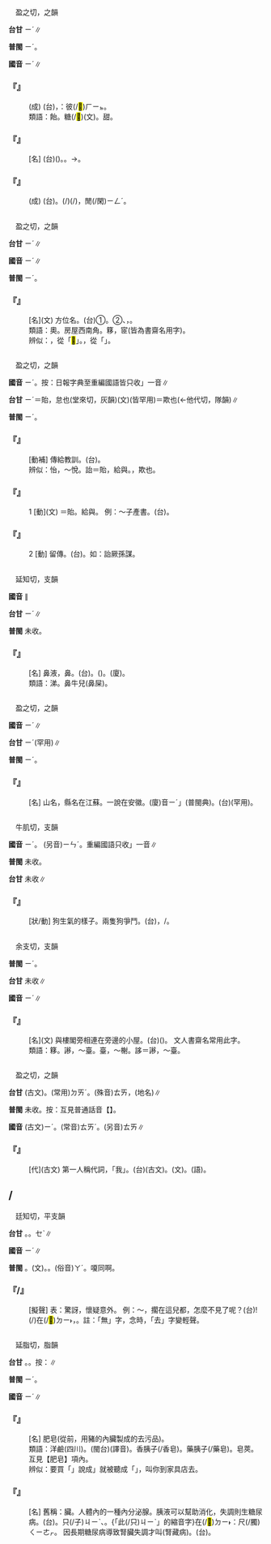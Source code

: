 
=={{ruby|飴|ㄧˊ}}==

　盈之切，之韻

'''台甘''' <rt>ㄧˊ</rt>∥

'''普閩''' <rt>ㄧˊ</rt>。

'''國音''' <rt>ㄧˊ</rt>∥

    

==='''『{{ruby|甘|ㄍㄢ}}{{ruby|之|ㄓ}}{{ruby|如|ㄖㄨˊ}}{{ruby|飴|ㄧˊ}}』'''===
: (成) (台){{ruby|形|ㄏㄧㄥˊ}}{{ruby|容|ㄧㆲˊ}}{{ruby|愛|ㄞ˪}}{{ruby|食|ㄐㄧㄚㆷ ͘}}{{ruby|某|ㆠㆦˋ}}{{ruby|一|ㄐㄧㆵ ͘}}{{ruby|項|ㄏㄤ˫}}{{ruby|物|ㄇㆭㆷ ͘/ㄇㄧㆷ ͘}}，{{ruby|講|ㄍㆲˋ}}{{ruby|→|ㄍㆲ}}：{{ruby|恰|ㄍㄚㆷ}}{{ruby|若|ㄋㄚˋ}}{{ruby|像|ㄑㄧㆫ˫/ㄑㄧㆧ˫}}{{ruby|愛|ㄞ˪}}{{ruby|食|ㄐㄧㄚㆷ ͘}}{{ruby|甜|ㄉㆪ}}{{ruby|糖|ㄊㆭˊ}}彼(/<mark>&#xf8fbe;</mark>)<rt>ㄏㄧㆵ</rt>{{ruby|號|ㄏㄜ˫}}{{ruby|款|ㄎㄨㄢˋ}}。
:類語：飴。糖(/<mark>&#xf97a1;</mark>)(文)。甜。
:
    

==='''『{{ruby|飴|ㄧˊ}}』'''===
: [名] (台){{ruby|麥|ㆠㆤㆷ ͘}}{{ruby|芽|ㆣㆤˊ}}{{ruby|膏|ㄍㄜ}}({{ruby|糖|ㄊㆭˊ}})。{{ruby|糖|ㄊㆭˊ}}{{ruby|膏|ㄍㄜ}}。→{{ruby|糖|ㄊㆭˊ}}{{ruby|仔|ㄚ}}。
    

==='''『{{ruby|含|ㄏㄢˊ}}{{ruby|飴|ㄧˊ}}{{ruby|弄|ㄋㄨㄥˋ}}{{ruby|孫|ㄙㄨㄣ}}』'''===
: (成) (台){{ruby|含|ㄏㆰˊ/ㄍㆰˊ}}{{ruby|糖|ㄊㆭˊ}}{{ruby|仔|ㄚ}}{{ruby|嬉|ㄏㄧ}}{{ruby|弄|ㄌㄤ˫}}{{ruby|孫|ㄙㄨㄣ}}{{ruby|仔|ㄚ}}{{ruby|<mark>&#xffae6;</mark>|ㄊㄧㆵ}}{{ruby|<mark>&#xffaec;</mark>|ㄊㄜˊ}}。{{ruby|尋|ㄘㄨㆤ˫/ㄘㆤ˫}}{{ruby|一|ㄐㄧㆵ ͘}}{{ruby|寡|ㄍㄨㄚˋ}}{{ruby|家|ㄍㄚ}}{{ruby|己|ㄉㄧ˫/ㄍㄧ˫}}{{ruby|心|ㄒㄧㆬ}}{{ruby|適|ㄒㄧㆤㆶ}}{{ruby|丌|ㆤ}}{{ruby|載|ㄉㄞ˫}}(/{{ruby|戴|ㄉㄞ˪}}){{ruby|事|ㄐㄧ˪}}(/{{ruby|事|ㄉㄞ˫}}{{ruby|情|ㄐㄧ˪}}){{ruby|來|ㄌㄞˊ}}{{ruby|做|ㄗㄨㆤ˪/ㄗㄜ˪}}，{{ruby|悠|ㄧㄨ}}{{ruby|悠|ㄧㄨ}}{{ruby|自|ㄗㄨ˫}}{{ruby|在|ㄗㄞ˫}}{{ruby|無|ㆠㄜˊ}}{{ruby|管|ㄍㄨㄢˋ}}閒(/閑)<rt>ㄧㄥˊ</rt>{{ruby|事|ㄙㄨ˫}}。
    

=={{ruby|宧|ㄧˊ}}==

　盈之切，之韻

'''台甘''' <rt>ㄧˊ</rt>∥

'''國音''' <rt>ㄧˊ</rt>∥

'''普閩''' <rt>ㄧˊ</rt>。

    

==='''『{{ruby|宧|ㄧˊ}}』'''===
: [名](文) 方位名。(台)①{{ruby|古|ㄍㆦˋ}}{{ruby|早|ㄗㄚˋ}}{{ruby|稱|ㄑㄧㄥ}}{{ruby|厝|ㄘㄨ˪}}{{ruby|內|ㄌㄞ˫}}{{ruby|丌|ㆤ}}{{ruby|東|ㄉㄤ}}{{ruby|北|ㄅㄚㆶ}}{{ruby|角|ㄍㄚㆶ}}。②{{ruby|人|ㄌㄤˊ}}{{ruby|名|ㄇㄧㄚˊ}}、{{ruby|書|ㄙㄨ}}{{ruby|齋|ㄗㄞ}}{{ruby|名|ㄇㄧㄚˊ}}，{{ruby|常|ㄒㄧㆲˊ}}{{ruby|用|ㄧㆲ˫}}{{ruby|此|ㄘㄨˋ}}{{ruby|字|ㄌㄧ˫/ㆢㄧ˫}}。
:類語：奧。房屋西南角。簃，{{ruby|誃|ㄔˇ}}{{ruby|→|ㄧˊ}}宧(皆為書齋名用字)。
:
:辨似：{{ruby|宧|ㄧˊ}}，從「<mark>&#xf9a7b;</mark>」。{{ruby|宦|ㄏㄨㄢˋ}}，從「{{ruby|臣|ㄔㄣˊ}}」。
:
    

=={{ruby|詒|ㄧˊ}}==

　盈之切，之韻

'''國音''' <rt>ㄧˊ</rt>。按：日報字典至重編國語皆只收{{ruby|「|ㄧˊ}}」一音∥

'''台甘''' <rt>ㄧˊ</rt>＝貽{{ruby|。|ㄉㄞˊ}}，怠也(堂來切，灰韻){{ruby|。|ㄊㄞ˪}}(文)(皆罕用)＝欺也(←他代切，隊韻)∥

'''普閩''' <rt>ㄧˊ</rt>。

    

==='''『{{ruby|詒|ㄧˊ}}{{ruby|訓|ㄒㄩㄣˋ}}』'''===
: [動補] 傳給教訓。(台){{ruby|傳|ㄊㄨㄢˊ}}{{ruby|授|ㄒㄧㄨ˫}}{{ruby|教|ㄍㄠ˪}}{{ruby|訓|ㄏㄨㄣ˪}}。
:辨似：怡，～悅。詒＝貽，給與。{{ruby|紿|ㄉㄞˋ}}，欺也。
:
    

==='''『{{ruby|詒|ㄧˊ}}』'''===
:1  [動](文) ＝貽。給與。 例：～子產書。(台){{ruby|寄|ㄍㄧㄚ˪}}{{ruby|信|ㄒㄧㄣ˪}}{{ruby|付|ㄏㆦ˫}}{{ruby|子|ㄗㄨˋ}}{{ruby|產|ㄙㄢˋ}}。
    

==='''『{{ruby|詒|ㄧˊ}}』'''===
:2  [動] 留傳。(台){{ruby|留|ㄌㄧㄨˊ}}{{ruby|傳|ㄊㄨㄢˊ}}。如：詒厥孫謀。
    

=={{ruby|洟|ㄧˊ}}==

　延知切，支韻

'''國音''' {{ruby|(文)|ㄧˊ}}∥

'''台甘''' <rt>ㄧˊ</rt>∥

'''普閩''' 未收。

    

==='''『{{ruby|洟|ㄧˊ}}』'''===
: [名] 鼻液，鼻{{ruby|涕|ㄊㄧˋ}}。(台){{ruby|鼻|ㄆㆪ˫}}{{ruby|水|ㄗㄨㄧˋ}}。{{ruby|鼻|ㄆㆪ˫}}{{ruby|膏|ㄍㄜ}}({{ruby|→|ㄜˊ}})。(廈){{ruby|鼻|ㄆㆪ˫}}{{ruby|蚝|ㄜˊ}}。
:類語：涕。鼻牛兒(鼻屎)。
:
    

=={{ruby|眙|ㄧˊ}}==

　盈之切，之韻

'''國音''' <rt>ㄧˊ</rt>∥

'''台甘''' <rt>ㄧˊ</rt>(罕用)∥

'''普閩''' <rt>ㄧˊ</rt>。

    

==='''『{{ruby|盱|ㄒㄩ}}{{ruby|眙|ㄧˊ}}』'''===
: [名] 山名，縣名在江蘇。一說在安徽。(廈)音{{ruby|「|ㄏㄨ}}<rt>ㄧˊ</rt>」(普閩典)。(台){{ruby|盱|ㄨ}}{{ruby|眙|ㄧˊ}}(罕用)。
:
:
    

=={{ruby|狋|ㄧˊ}}==

　牛肌切，支韻

'''國音''' <rt>ㄧˊ</rt>。 (另音)<rt>ㄧㄣˊ</rt>。重編國語只收{{ruby|「|ㄧˊ}}」一音∥

'''普閩''' 未收。

'''台甘''' 未收∥

    

==='''『{{ruby|狋|ㄧˊ}}』'''===
: [狀/動] 狗生氣的樣子。兩隻狗爭鬥。(台){{ruby|<mark>&#xf95ab;</mark>|ㄫㄠˋ}}{{ruby|<mark>&#xf95ab;</mark>|ㄫㄠˋ}}{{ruby|叫|ㄍㄧㄜ˪}}，{{ruby|哠|ㄏㆯˋ}}{{ruby|哠|ㄏㆯˋ}}/{{ruby|<mark>&#xf8579;</mark>|ㄏㆯˋ}}{{ruby|<mark>&#xf8579;</mark>|ㄏㆯˋ}}{{ruby|叫|ㄍㄧㄜ˪}}。
    

=={{ruby|簃|ㄧˊ}}==

　余支切，支韻

'''普閩''' <rt>ㄧˊ</rt>。

'''台甘''' 未收∥

'''國音''' <rt>ㄧˊ</rt>∥

    

==='''『{{ruby|簃|ㄧˊ}}』'''===
: [名](文) 與樓閣旁相連在旁邊的小屋。(台){{ruby|樓|ㄌㄠˊ}}{{ruby|仔|ㄚ}}{{ruby|厝|ㄘㄨ˪}}({{ruby|丌|ㆤ}}){{ruby|偏|ㄆㄧㄢ}}{{ruby|邊|ㄅㆪ}}{{ruby|丌|ㆤ}}{{ruby|細|ㄙㄨㆤ˪/ㄙㆤ˪}}{{ruby|間|ㄍㄧㄥ}}{{ruby|厝|ㄘㄨ˪}}{{ruby|仔|ㄚ}}。 文人書齋名常用此字。
:類語：簃。謻，～臺。臺，～榭。誃＝謻，～臺。
:
    

=={{ruby|台|ㄧˊ}}==

　盈之切，之韻

'''台甘''' {{ruby|(文)|ㄧˊ}}(古文)。(常用)<rt>ㄉㄞˊ</rt>。(殊音)<rt>ㄊㄞ</rt>，{{ruby|天|ㄊㄧㄢ}}{{ruby|台|ㄊㄞ}}(地名)∥

'''普閩''' 未收。按：互見普通話音【{{ruby|台|ㄊㄞˊ}}】。

'''國音''' (古文)<rt>ㄧˊ</rt>。(常音)<rt>ㄊㄞˊ</rt>。(另音)<rt>ㄊㄞ</rt>∥

    

==='''『{{ruby|台|ㄧˊ}}』'''===
: [代](古文) 第一人稱代詞，「我」。(台)(古文){{ruby|台|ㄧˊ}}。{{ruby|今|ㄍㄧㆬ}}{{ruby|稱|ㄑㄧㄥ}}(文){{ruby|我|ㄫㆦˋ}}。(語){{ruby|我|ㄍㄨㄚˋ}}。
    

=={{ruby|咦|ㄧˊ}}/{{ruby|嗄|ㄚˊ}}==

　廷知切，平支韻

'''台甘''' {{ruby|咦|ㄧˊ}}。{{ruby|嗄|ㄎㆥㆷ ͘/ㄏㆤ˪/ㄙㄚ˪}}。{{ruby|(台)|ㄘㆤ˪}}<rt>ㆤˋ</rt>∥

'''國音''' <rt>ㄧˊ</rt>∥

'''普閩''' {{ruby|咦|ㄧˊ}}。{{ruby|嗄|ㄛ}}(文)。{{ruby|(白)|ㄚ}}。(俗音)<rt>ㄚˊ</rt>。嗄同啊。

    

==='''『{{ruby|咦|ㄧˊ}}/{{ruby|嗄|ㄚˊ}}』'''===
: [擬聲] 表：驚訝，懷疑意外。 例：～，擱在這兒都，怎麼不見了呢？(台){{ruby|唉|ㄞˊ}}!{{ruby|現|ㄏㄧㄢ˫}}{{ruby|現|ㄏㄧㄢ˫}}{{ruby|著|ㄉㄧㄜㆷ}}(/{{ruby|都|ㄉㄜ˫}}){{ruby|收|ㄒㄧㄨ}}{{ruby|囥|ㄎㆭ˪}}在(/<mark>&#xf9853;</mark>)<rt>ㄉㄧ˫</rt>{{ruby|<mark>&#xf8f7a;</mark>|ㄐㄧㄚ}}，{{ruby|哪|ㄋㄚˋ}}{{ruby|會|ㄨㆤ˫/ㆤ˫}}{{ruby|無|ㆠㄜˊ}}{{ruby|去|·ㄎㄧ˪}}。註：「無」字，{{ruby|重|ㄓㄨㄥˋ}}念時，「去」字變輕聲。
:
    

=={{ruby|胰|ㄧˊ}}==

　延脂切，脂韻

'''台甘''' {{ruby|(文)|ㄧˊ}}。{{ruby|(語)|ㄧㆷ ͘}}。按：{{ruby|牛|ㆣㄨˊ}}{{ruby|胰|ㄧㆷ ͘}}∥

'''普閩''' <rt>ㄧˊ</rt>。

'''國音''' <rt>ㄧˊ</rt>∥

    

==='''『{{ruby|胰|ㄧˊ}}{{ruby|子|·ㄗˇ}}』'''===
: [名] 肥皂(從前，用豬的內臟製成的去污品)。
:類語：洋鹼(四川)。{{ruby|雪|ㄙㄚㆴ}}{{ruby|文|ㆠㄨㄣˊ}}(閩台)(譯音)。香胰子(/香皂)。藥胰子(/藥皂)。皂莢。互見【肥皂】項內。
:
:辨似：要買「{{ruby|胰|ㄧˊ}}{{ruby|子|·ㄗˇ}}」說成{{ruby|「|ㄧˇ}}{{ruby|·|ㄗˇ}}」就被聽成「{{ruby|椅|ㄧˇ}}{{ruby|子|·ㄗˇ}}」，叫你到家具店去。
:
    

==='''『{{ruby|胰|ㄧˊ}}{{ruby|臟|ㄗㄤˋ}}』'''===
: [名] 舊稱：{{ruby|膵|ㄘㄨㄟˋ}}臟。人體內的一種內分泌腺。胰液可以幫助消化，失調則生糖尿病。(台){{ruby|腰|ㄧㄜ}}{{ruby|尺|ㄑㄧㄜㆷ}}。{{ruby|腰|ㄧㄜ}}只(/子)<rt>ㄐㄧˋ</rt>、{{ruby|腎|ㄒㄧㄣ˫}}{{ruby|臟|ㄗㆲ˫}}。{{ruby|<mark>&#xffacb;</mark>|ㄗㆤ}}{「此(/只)<rt>ㄐㄧˋ</rt>{{ruby|個|ㆤˊ}}」的縮音字}{{ruby|器|ㄎㄧ˪}}{{ruby|官|ㄍㄨㄢ}}在(/<mark>&#xf9853;</mark>)<rt>ㄉㄧ˫</rt>{{ruby|豬|ㄉㄨ/ㄉㄧ}}{{ruby|羊|ㄧㆧˊ/ㄧㆫˊ}}{{ruby|內|ㄌㄨㆤ˫}}{{ruby|臟|ㄗㆲ˫}}{{ruby|叫|ㄍㄧㄜ˪}}{{ruby|作|ㄗㄜ˪}}：{{ruby|腰|ㄧㄜ}}尺(/臅)<rt>ㄑㄧㄜㆷ</rt>。 因長期糖尿病導致腎臟失調才叫(腎藏病)。(台){{ruby|腰|ㄧㄜ}}{{ruby|子|ㄐㄧˋ}}{{ruby|病|ㄅㆥ˫/ㄅㆪ˫}}。
    
